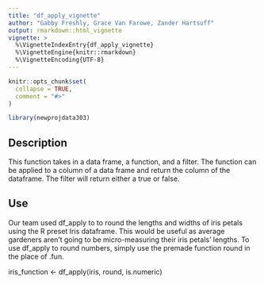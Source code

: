 ```yaml
---
title: "df_apply_vignette"
author: "Gabby Freshly, Grace Van Farowe, Zander Hartsuff"
output: rmarkdown::html_vignette
vignette: >
  %\VignetteIndexEntry{df_apply_vignette}
  %\VignetteEngine{knitr::rmarkdown}
  %\VignetteEncoding{UTF-8}
---
```


```r
knitr::opts_chunk$set(
  collapse = TRUE,
  comment = "#>"
)
```

```r
library(newprojdata303)
```

## Description 

This function takes in a data frame, a function, and a filter. The function can be applied to a column of a data frame and return the column of the dataframe. The filter will return either a true or false.


## Use 
Our team used df_apply to to round the lengths and widths of iris petals using the R preset Iris dataframe. This would be useful as average gardeners aren't going to be micro-measuring their iris petals' lengths. To use df_apply to round numbers, simply use the premade function round in the place of .fun. 

iris_function <- df_apply(iris, round, is.numeric)
